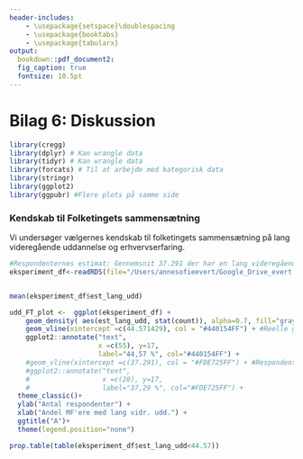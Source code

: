 ```yaml
---
header-includes:
    - \usepackage{setspace}\doublespacing
    - \usepackage{booktabs} 
    - \usepackage{tabularx}
output:   
  bookdown::pdf_document2:
  fig_caption: true
  fontsize: 10.5pt
---
```


# Bilag 6: Diskussion
```r
library(cregg)
library(dplyr) # Kan wrangle data
library(tidyr) # Kan wrangle data
library(forcats) # Til at arbejde med kategorisk data
library(stringr)
library(ggplot2)
library(ggpubr) #Flere plots på samme side
```


### Kendskab til Folketingets sammensætning
Vi undersøger vælgernes kendskab til folketingets sammensætning på lang videregående uddannelse og erhvervserfaring.
```r
#Respondenternes estimat: Gennemsnit 37.291 der har en lang videregående uddannelse. Respondenterne underestimerer altså andelens med lang videregående uddannelse.
eksperiment_df<-readRDS(file="/Users/annesofieevert/Google_Drive_evert.klint.2019@gmail.com/04_Data/02_Estimation/02_Data/eksperiment_df_clean.Rds")


mean(eksperiment_df$est_lang_udd)

udd_FT_plot <-  ggplot(eksperiment_df) +
    geom_density( aes(est_lang_udd, stat(count)), alpha=0.7, fill="gray80") +
    geom_vline(xintercept =c(44.571429), col = "#440154FF") + #Reelle gennemsnit
    ggplot2::annotate("text", 
                      x =c(55), y=17,
                      label="44,57 %", col="#440154FF") +
    #geom_vline(xintercept =c(37.291), col = "#FDE725FF") + #Respondenternes gennemsnit
    #ggplot2::annotate("text", 
    #                  x =c(28), y=17,
    #                  label="37,29 %", col="#FDE725FF") +
  theme_classic()+
  ylab("Antal respondenter") +
  xlab("Andel MF'ere med lang vidr. udd.") +
  ggtitle("A")+
  theme(legend.position="none")

prop.table(table(eksperiment_df$est_lang_udd<44.57))
```
